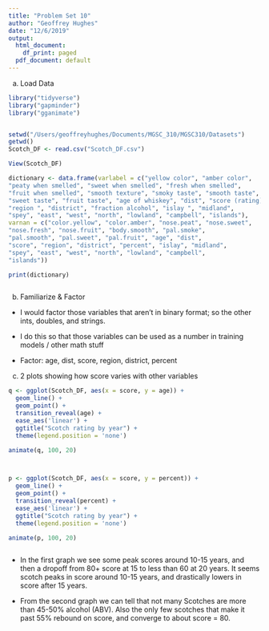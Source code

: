 ```yaml
---
title: "Problem Set 10"
author: "Geoffrey Hughes"
date: "12/6/2019"
output:
  html_document:
    df_print: paged
  pdf_document: default
---
```




a.  Load Data 

```R
library("tidyverse")
library("gapminder")
library("gganimate")


setwd("/Users/geoffreyhughes/Documents/MGSC_310/MGSC310/Datasets")
getwd()
Scotch_DF <- read.csv("Scotch_DF.csv")
```


```R


View(Scotch_DF)

dictionary <- data.frame(varlabel = c("yellow color", "amber color",
"peaty when smelled", "sweet when smelled", "fresh when smelled",
"fruit when smelled", "smooth texture", "smoky taste", "smooth taste",
"sweet taste", "fruit taste", "age of whiskey", "dist", "score (rating) of whiskey",
"region ", "district", "fraction alcohol", "islay ", "midland",
"spey", "east", "west", "north", "lowland", "campbell", "islands"),
varnan = c("color.yellow", "color.amber", "nose.peat", "nose.sweet",
"nose.fresh", "nose.fruit", "body.smooth", "pal.smoke",
"pal.smooth", "pal.sweet", "pal.fruit", "age", "dist",
"score", "region", "district", "percent", "islay", "midland",
"spey", "east", "west", "north", "lowland", "campbell",
"islands"))

print(dictionary)



```


b.  Familiarize & Factor

* I would factor those variables that aren't in binary format; so the other ints, doubles, and strings.
* I do this so that those variables can be used as a number in training models / other math stuff

* Factor: age, dist, score, region, district, percent





c. 2 plots showing how score varies with other variables

```R
q <- ggplot(Scotch_DF, aes(x = score, y = age)) +
  geom_line() +
  geom_point() +
  transition_reveal(age) +
  ease_aes('linear') +
  ggtitle("Scotch rating by year") +
  theme(legend.position = 'none')

animate(q, 100, 20)



p <- ggplot(Scotch_DF, aes(x = score, y = percent)) +
  geom_line() +
  geom_point() +
  transition_reveal(percent) +
  ease_aes('linear') +
  ggtitle("Scotch rating by year") +
  theme(legend.position = 'none')

animate(p, 100, 20)



```
* In the first graph we see some peak scores around 10-15 years, and then a dropoff from 80+ score at 15 to less than 60 at 20 years. It seems scotch peaks in score around 10-15 years, and drastically lowers in score after 15 years.

* From the second graph we can tell that not many Scotches are more than 45-50% alcohol (ABV). Also the only few scotches that make it past 55% rebound on score, and converge to about score = 80.






